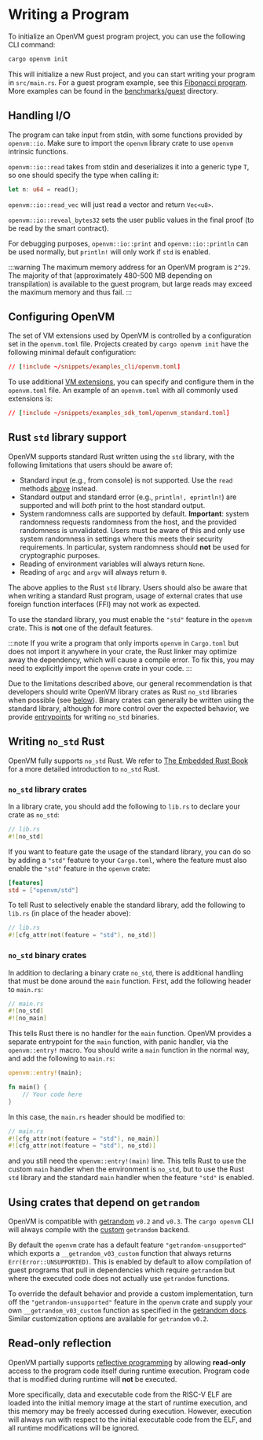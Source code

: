 # Writing a Program

To initialize an OpenVM guest program project, you can use the following CLI command:

```bash
cargo openvm init
```

This will initialize a new Rust project, and you can start writing your program in `src/main.rs`.
For a guest program example, see this [Fibonacci program](https://github.com/openvm-org/openvm-example-fibonacci). More examples can be found in the [benchmarks/guest](https://github.com/openvm-org/openvm/tree/main/benchmarks/guest) directory.

## Handling I/O

The program can take input from stdin, with some functions provided by `openvm::io`. Make sure to import the `openvm` library crate to use `openvm` intrinsic functions.

`openvm::io::read` takes from stdin and deserializes it into a generic type `T`, so one should specify the type when calling it:

```rust
let n: u64 = read();
```

`openvm::io::read_vec` will just read a vector and return `Vec<u8>`.

`openvm::io::reveal_bytes32` sets the user public values in the final proof (to be read by the smart contract).

For debugging purposes, `openvm::io::print` and `openvm::io::println` can be used normally, but `println!` will only work if `std` is enabled.

:::warning
The maximum memory address for an OpenVM program is `2^29`. The majority of that (approximately 480-500 MB depending on transpilation) is available to the guest program, but large reads may exceed the maximum memory and thus fail.
:::

## Configuring OpenVM

The set of VM extensions used by OpenVM is controlled by a configuration set in the `openvm.toml` file. Projects created by
`cargo openvm init` have the following minimal default configuration:

```toml [openvm.toml]
// [!include ~/snippets/examples_cli/openvm.toml]
```

To use additional [VM extensions](/book/acceleration-using-extensions/overview), you can specify and configure them in the `openvm.toml`
file. An example of an `openvm.toml` with all commonly used extensions is:

```toml [openvm_standard.toml]
// [!include ~/snippets/examples_sdk_toml/openvm_standard.toml]
```

## Rust `std` library support

OpenVM supports standard Rust written using the `std` library, with the following limitations that users should be aware of:

- Standard input (e.g., from console) is not supported. Use the `read` methods [above](#handling-io) instead.
- Standard output and standard error (e.g., `println!, eprintln!`) are supported and will _both_ print to the host standard output.
- System randomness calls are supported by default. **Important**: system randomness requests randomness from the host, and the provided randomness is unvalidated.
  Users must be aware of this and only use system randomness in settings where this meets their security requirements. In particular, system randomness should **not** be used for cryptographic purposes.
- Reading of environment variables will always return `None`.
- Reading of `argc` and `argv` will always return `0`.

The above applies to the Rust `std` library. Users should also be aware that when writing a standard Rust program, usage of external crates that use foreign function interfaces (FFI) may not work as expected.

To use the standard library, you must enable the `"std"` feature in the `openvm` crate. This is **not** one of the default features.

:::note
If you write a program that only imports `openvm` in `Cargo.toml` but does not import it anywhere in your crate, the Rust linker may optimize away the dependency, which will cause a compile error. To fix this, you may need to explicitly import the `openvm` crate in your code.
:::

Due to the limitations described above, our general recommendation is that developers should write OpenVM library crates as Rust `no_std` libraries when possible (see [below](#writing-no_std-rust)).
Binary crates can generally be written using the standard library, although for more control over the expected behavior, we provide [entrypoints](#no_std-binary-crates) for writing `no_std` binaries.

## Writing `no_std` Rust

OpenVM fully supports `no_std` Rust. We refer to [The Embedded Rust Book](https://docs.rust-embedded.org/book/intro/no-std.html) for a more detailed introduction to `no_std` Rust.

### `no_std` library crates

In a library crate, you should add the following to `lib.rs` to declare your crate as `no_std`:

```rust
// lib.rs
#![no_std]
```

If you want to feature gate the usage of the standard library, you can do so by adding a `"std"` feature to your `Cargo.toml`, where the feature must also enable
the `"std"` feature in the `openvm` crate:

```toml
[features]
std = ["openvm/std"]
```

To tell Rust to selectively enable the standard library, add the following to `lib.rs` (in place of the header above):

```rust
// lib.rs
#![cfg_attr(not(feature = "std"), no_std)]
```

### `no_std` binary crates

In addition to declaring a binary crate `no_std`, there is additional handling that must be done around the `main` function.
First, add the following header to `main.rs`:

```rust
// main.rs
#![no_std]
#![no_main]
```

This tells Rust there is no handler for the `main` function. OpenVM provides a separate entrypoint for the `main` function, with panic handler, via the `openvm::entry!` macro.
You should write a `main` function in the normal way, and add the following to `main.rs`:

```rust
openvm::entry!(main);

fn main() {
    // Your code here
}
```

In this case, the `main.rs` header should be modified to:

```rust
// main.rs
#![cfg_attr(not(feature = "std"), no_main)]
#![cfg_attr(not(feature = "std"), no_std)]
```

and you still need the `openvm::entry!(main)` line.
This tells Rust to use the custom `main` handler when the environment is `no_std`, but to use the Rust `std` library and the standard `main` handler when the feature `"std"` is enabled.

## Using crates that depend on `getrandom`

OpenVM is compatible with [getrandom](https://crates.io/crates/getrandom) `v0.2` and `v0.3`. The `cargo openvm` CLI will always compile with the [custom](https://docs.rs/getrandom/0.3.3/getrandom/#opt-in-backends) `getrandom` backend.

By default the `openvm` crate has a default feature `"getrandom-unsupported"` which exports a `__getrandom_v03_custom` function that always returns `Err(Error::UNSUPPORTED)`. This is enabled by default to allow compilation of guest programs that pull in dependencies which require `getrandom` but where the executed code does not actually use `getrandom` functions.

To override the default behavior and provide a custom implementation, turn off the `"getrandom-unsupported"` feature in the `openvm` crate and supply your own `__getrandom_v03_custom` function as specified in the [getrandom docs](https://docs.rs/getrandom/0.3.3/getrandom/#custom-backend). Similar customization options are available for `getrandom` `v0.2`.

## Read-only reflection

OpenVM partially supports [reflective programming](https://en.wikipedia.org/wiki/Reflective_programming) by allowing **read-only** access to the program code itself during runtime execution. Program code that is modified during runtime will **not** be executed.

More specifically, data and executable code from the RISC-V ELF are loaded into the initial memory image at the start of runtime execution, and this memory may be freely accessed during execution. However, execution will always run with respect to the initial executable code from the ELF, and all runtime modifications will be ignored.
